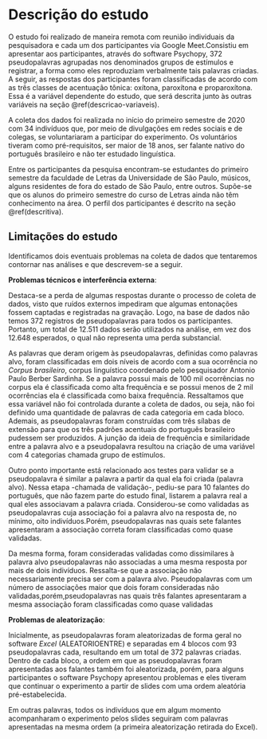 # Descrição do estudo {#descricao-estudo}

O estudo foi realizado de maneira remota com reunião individuais da pesquisadora 
e cada um dos participantes via Google Meet.Consistiu em apresentar
aos participantes, através do software Psychopy, 372 pseudopalavras agrupadas nos
denominados grupos de estímulos e registrar, a forma como eles reproduziam verbalmente
tais palavras criadas.
A seguir, as respostas dos participantes foram classificadas de acordo com as três
classes de acentuação tônica: oxítona, paroxítona e proparoxítona. Essa é a variável
dependente do estudo, que será descrita junto às outras variáveis na seção
\@ref(descricao-variaveis).

A coleta dos dados foi realizada no início do primeiro semestre de 2020 com 34
indivíduos que, por meio de divulgações em redes sociais e de colegas, se
voluntariaram a participar do experimento. Os voluntários tiveram como pré-requisitos,
ser maior de 18 anos, ser falante nativo do português brasileiro e não ter estudado
linguística. 

Entre os participantes da pesquisa encontram-se estudantes do primeiro semestre da
faculdade de Letras da Universidade de São Paulo, músicos, alguns residentes de fora 
do estado de São Paulo, entre outros. Supõe-se que os alunos do primeiro semestre 
do curso de Letras ainda não têm conhecimento na área. O perfil dos participantes
é descrito na seção \@ref(descritiva). 

## Limitações do estudo



Identificamos dois eventuais problemas na coleta de dados que tentaremos contornar nas análises e que descrevem-se a seguir.


__Problemas técnicos e interferência externa__: 

Destaca-se a perda de algumas respostas durante o processo de coleta de dados,
visto que ruídos externos impediram que algumas entonações fossem captadas e 
registradas na gravação. Logo, na base de dados não temos 372 registros de 
pseudopalavras para todos os participantes. Portanto, um total de 12.511 dados serão
utilizados na análise, em vez dos 12.648 esperados, o qual não representa uma perda 
substancial. 


As palavras que deram origem às pseudopalavras, definidas como palavras alvo, foram
classificadas em dois níveis de acordo com a sua ocorrência no  _Corpus brasileiro_,
corpus linguístico coordenado pelo pesquisador Antonio Paulo Berber Sardinha. Se a
palavra possui mais de 100 mil ocorrências no corpus ela é classificada como alta 
frequência e se possui menos de 2 mil ocorrências ela é classificada como baixa 
frequência. Ressaltamos que essa variável não foi controlada durante a coleta de 
dados, ou seja, não foi definido uma quantidade de palavras de cada categoria em 
cada bloco. Ademais, as pseudopalavras foram construídas com três sílabas de extensão 
para que os três padrões acentuais do português brasileiro pudessem ser produzidos.
A junção da ideia de frequência e similaridade entre a palavra alvo e a pseudopalavra 
resultou na criação de uma variável com 4 categorias chamada grupo de estímulos. 

Outro ponto importante está relacionado aos testes para validar se a pseudopalavra é similar a palavra a partir da qual ela foi criada (palavra alvo). Nessa etapa -chamada de validação-, pediu-se para 10 falantes do português, que não fazem parte do estudo final, listarem a palavra real a qual eles associavam a palavra criada. Considerou-se como validadas as pseudopalavras cuja associação foi a palavra alvo na resposta de, no mínimo, oito indivíduos.Porém, pseudopalavras nas quais sete falantes apresentaram a associação correta foram classificadas como quase validadas.  
  
Da mesma forma, foram consideradas validadas como dissimilares à palavra alvo pseudopalavras não associadas a uma mesma resposta por mais de dois indivíduos. Ressalta-se que a associação não necessariamente precisa ser com a palavra alvo. Pseudopalavras com um número de associações maior que dois foram consideradas não validadas,porém,pseudopalavras nas quais três falantes apresentaram a mesma associação foram classificadas como quase validadas

__Problemas de aleatorização__:

Inicialmente, as pseudopalavras foram aleatorizadas de forma geral no software
_Excel_ (ALEATORIOENTRE) e separadas em 4 blocos com 93 pseudopalavras cada,
resultando em um total de 372 palavras criadas. Dentro de cada bloco, a ordem em
que as pseudopalavras foram apresentadas aos falantes também foi aleatorizada,
porém, para alguns participantes o software Psychopy apresentou problemas e eles
tiveram que continuar o experimento a partir de slides com uma ordem aleatória
pré-estabelecida.

Em outras palavras, todos os indivíduos que em algum momento acompanharam o
experimento pelos slides seguiram com palavras apresentadas na mesma ordem (a
primeira aleatorização retirada do Excel). 


